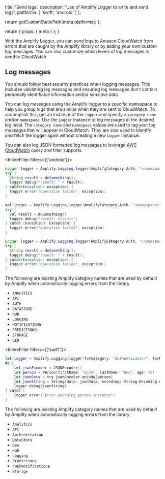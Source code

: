 
  title: 'Send logs',
  description: 'Use of Amplify Logger to write and send logs',
  platforms: [
    'swift',
    'android'
  ]
};

  return getCustomStaticPath(meta.platforms);
};

  return {
    props: {
      meta
    }
  };
}

With the Amplify Logger, you can send logs to Amazon CloudWatch from errors that are caught by the Amplify library or by adding your own custom log messages. You can also customize which levels of log messages to send to CloudWatch.

## Log messages

<Callout>

You should follow best security practices when logging messages. This includes validating log messages and ensuring log messages don't contain personally identifiable information and/or sensitive data.

</Callout>

You can log messages using the Amplify logger to a specific namespace to help you group logs that are similar when they are sent to CloudWatch. To accomplish this, get an instance of the `Logger` and specify a `category name` and/or `namespace`. Use the `Logger` instance to log messages at the desired log level. The `category name` and `namespace` values are used to tag your log messages that will appear in CloudWatch. They are also used to identify and fetch the logger again without creating a new `Logger` instance.

You can also log JSON formatted log messages to leverage [AWS CloudWatch](https://docs.aws.amazon.com/AmazonCloudWatch/latest/logs/AnalyzingLogData.html) query and filter supports.

<InlineFilter filters={['android']}>

<BlockSwitcher>
<Block name="Java">

```java
Logger logger = Amplify.Logging.logger(AmplifyCategory.Auth, "<namespace>")
try {
  String result = doSomething();
  logger.debug("result: " + result);
} catch(Exception: exception) {
  logger.error("operation failed", exception);
}

```

</Block>
<Block name="Kotlin">

```kotlin
val logger = Amplify.Logging.logger(AmplifyCategory.Auth, "<namespace>")
try {
  val result = doSomething()
  logger.debug("result: $result")
} catch (exception: Exception) {
  logger.error("operation failed", exception)
}
```

</Block>
<Block name="RxJava">

```java
Logger logger = Amplify.Logging.logger(AmplifyCategory.Auth, "<namespace>")
try {
  String result = doSomething();
  logger.debug("result: " + result);
} catch(Exception: exception) {
  logger.error("operation failed", exception);
}
```
</Block>
</BlockSwitcher>

The following are existing Amplify category names that are used by default by Amplify when automatically logging errors from the library.
* `ANALYTICS`
* `API`
* `AUTH`
* `DATASTORE`
* `HUB`
* `LOGGING`
* `NOTIFICATIONS`
* `PREDICTIONS`
* `STORAGE`
* `GEO`


</InlineFilter>


<InlineFilter filters={['swift']}>

```swift
let logger = Amplify.Logging.logger(forCategory: "Authentication", forNamespace: "<your-code-namespace>")
do {
    let jsonEncoder = JSONEncoder()
    let person = Person(firstName: "John", lastName: "Doe", age: 25)
    let jsonData = try jsonEncoder.encode(person)
    let jsonString = String(data: jsonData, encoding: String.Encoding.utf8)!
    logger.debug(jsonString)
} catch {
    logger.error("Error encoding person instance")
}
```

The following are existing Amplify category names that are used by default by Amplify when automatically logging errors from the library.
* `Analytics`
* `API`
* `Authentication`
* `DataStore`
* `Geo`
* `Hub`
* `Logging`
* `Predictions`
* `PushNotifications`
* `Storage`

</InlineFilter>

